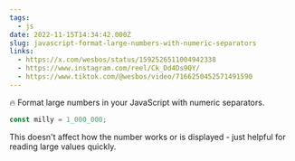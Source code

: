 ```yaml
---
tags:
  - js
date: 2022-11-15T14:34:42.000Z
slug: javascript-format-large-numbers-with-numeric-separators
links:
  - https://x.com/wesbos/status/1592526511004942338
  - https://www.instagram.com/reel/Ck_Dd4Ds9QY/
  - https://www.tiktok.com/@wesbos/video/7166250452571491590
---
```


🔥 Format large numbers in your JavaScript with numeric separators.

```js
const milly = 1_000_000;
```

This doesn't affect how the number works or is displayed - just helpful for reading large values quickly.
